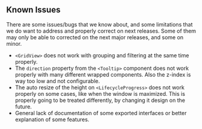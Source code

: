 
<Meta title="Known Issues" />

## Known Issues

There are some issues/bugs that we know about, and some limitations that we do want to address and properly correct on next releases.
Some of them may only be able to corrected on the next major releases, and some on minor.

- `<GridView>` does not work with grouping and filtering at the same time properly.
- The `direction` property from the `<Tooltip>` component does not work properly with many different wrapped components. Also the z-index is way too low and not configurable.
- The auto resize of the height on `<LifecycleProgress>` does not work properly on some cases, like when the window is maximized. This is properly going to be treated differently, by changing it design on the future.
- General lack of documentation of some exported interfaces or better explanation of some features. 